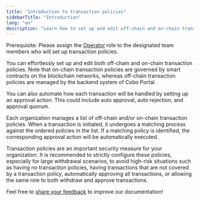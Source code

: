 ```yaml
---
title: "Introduction to transaction policies"
sidebarTitle: "Introduction"
lang: "en"
description: "Learn how to set up and edit off-chain and on-chain transaction policies in Cobo Portal, automating transaction handling."
---
```


<Note>Prerequisite: Please assign the [Operator](/en/portal/organization/roles-and-permissions) role to the designated team members who will set up transaction policies.</Note>

You can effortlessly set up and edit both off-chain and on-chain transaction policies. Note that on-chain transaction policies are governed by smart contracts on the blockchain networks, whereas off-chain transaction policies are managed by the backend system of Cobo Portal.

You can also automate how each transaction will be handled by setting up an approval action. This could include auto approval, auto rejection, and approval quorum.

Each organization manages a list of off-chain and/or on-chain transaction policies. When a transaction is initiated, it undergoes a matching process against the ordered policies in the list. If a matching policy is identified, the corresponding approval action will be automatically executed.

<Note>Transaction policies are an important security measure for your organization. It is recommended to strictly configure these policies, especially for large withdrawal scenarios, to avoid high-risk situations such as having no transaction policies, having transactions that are not covered by a transaction policy, automatically approving all transactions, or allowing the same role to both withdraw and approve transactions.</Note>

<Tip>Feel free to [share your feedback](https://forms.zohopublic.com/cobo/form/DocumentFeedbackForm/formperma/QvLOhxJv1_JMsJ-1dleZ8Itb_7rzN-LtgvsDdxosoVI?referrername=manuals) to improve our documentation!</Tip>